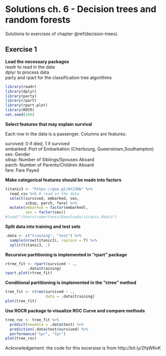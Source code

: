 # Solutions ch. 6 - Decision trees and random forests {#solutions-decision-trees}

Solutions to exercises of chapter \@ref(decision-trees).

## Exercise 1

**Load the necessary packages**\
readr to read in the data\
dplyr to process data\
party and rpart for the classification tree algorithms 

```r
library(readr)
library(dplyr)
library(party)
library(rpart)
library(rpart.plot)
library(ROCR)
set.seed(100)
```

**Select features that may explain survival**

Each row in the data is a passenger. Columns are features:

survived: 0 if died, 1 if survived\
embarked: Port of Embarkation (Cherbourg, Queenstown,Southampton)\
sex: Gender\
sibsp: Number of Siblings/Spouses Aboard\
parch: Number of Parents/Children Aboard\
fare: Fare Payed

**Make categorical features should be made into factors**

```r
titanic3 <- "https://goo.gl/At238b" %>%
  read_csv %>% # read in the data
  select(survived, embarked, sex, 
         sibsp, parch, fare) %>%
  mutate(embarked = factor(embarked),
         sex = factor(sex))
#load("/Users/robertness/Downloads/titanic.Rdata")
```

**Split data into training and test sets**

```r
.data <- c("training", "test") %>%
  sample(nrow(titanic3), replace = T) %>%
  split(titanic3, .)
```

**Recursive partitioning is implemented in "rpart" package**

```r
rtree_fit <- rpart(survived ~ ., 
          .data$training) 
rpart.plot(rtree_fit)
```

**Conditional partitioning is implemented in the "ctree" method**

```r
tree_fit <- ctree(survived ~ ., 
                  data = .data$training)
plot(tree_fit)
```

**Use ROCR package to visualize ROC Curve and compare methods**

```r
tree_roc <- tree_fit %>%
  predict(newdata = .data$test) %>%
  prediction(.data$test$survived) %>%
  performance("tpr", "fpr")
plot(tree_roc)
```


Acknowledgement: the code for this excersise is from  http://bit.ly/2fqWKvK
